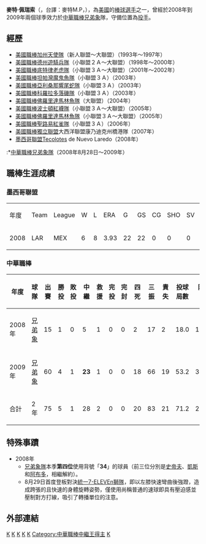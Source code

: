 {{Infobox CPBL player|
bgcolor1=#1c2841|
bgcolor2=#6d7380|
textcolor1=#FFF200|
textcolor2=#FFF200|
name=麥特·佩瑞索|
image=|
birthdate={{birth_date_and_age|1975|6|8|mf=y}}|
birthplace=[[美國|美國]][[愛荷華州|愛荷華州]]|
width=250|
position=投手|
team=|
number=|
bats=左|
throws=左|
debutdate=8月29日|
debutyear=2008年|
debutteam=兄弟象|
statyear=2009年7月22日|
stat1label=勝投—敗投|
stat1value=5—1|
stat2label=中繼—救援|
stat2value=28—2|
stat3label=三振－四死|
stat3value=83－20|
stat4label=防禦率|
stat4value=2.64|
|teams=<nowiki></nowiki>
*[[兄弟象|兄弟象]]（2008－2009年）
|awards=<nowiki></nowiki>
*[[中華職棒中繼王|中華職棒中繼王]]：2009
}}
'''麥特·佩瑞索'''（{{lang-en|Matt Perisho}}，台譯：麥特M.P，{{bd|1975年|6月8日}}），為[[美國|美國]]的[[棒球|棒球]][[選手|選手]]之一，曾經於2008年到2009年兩個球季效力於[[中華職棒|中華職棒]][[兄弟象|兄弟象]]隊，守備位置為[[投手|投手]]。

==經歷==
*[[美國職棒|美國職棒]][[加州天使|加州天使隊]]（新人聯盟～大聯盟）（1993年～1997年）
*[[美國職棒|美國職棒]][[德州遊騎兵隊|德州遊騎兵隊]]（小聯盟２Ａ～大聯盟）（1998年～2000年）
*[[美國職棒|美國職棒]][[底特律老虎隊|底特律老虎隊]]（小聯盟３Ａ～大聯盟）（2001年～2002年）
*[[美國職棒|美國職棒]][[坦帕灣魔鬼魚隊|坦帕灣魔鬼魚隊]]（小聯盟３Ａ）（2003年）
*[[美國職棒|美國職棒]][[亞利桑那響尾蛇隊|亞利桑那響尾蛇隊]]（小聯盟３Ａ）（2003年）
*[[美國職棒|美國職棒]][[科羅拉多落磯隊|科羅拉多落磯隊]]（小聯盟３Ａ）（2003年）
*[[美國職棒|美國職棒]][[佛羅里達馬林魚隊|佛羅里達馬林魚隊]]（大聯盟）（2004年）
*[[美國職棒|美國職棒]][[波士頓紅襪隊|波士頓紅襪隊]]（小聯盟３Ａ～大聯盟）（2005年）
*[[美國職棒|美國職棒]][[佛羅里達馬林魚隊|佛羅里達馬林魚隊]]（小聯盟３Ａ～大聯盟）（2005年）
*[[美國職棒|美國職棒]][[聖路易紅雀隊|聖路易紅雀隊]]（小聯盟３Ａ）（2006年）
*[[美國職棒獨立聯盟|美國職棒獨立聯盟]]大西洋聯盟康乃迪克州橋港隊（2007年）
*[[墨西哥聯盟|墨西哥聯盟]]Tecolotes de Nuevo Laredo（2008年）
:*[[中華職棒|中華職棒]][[兄弟象隊|兄弟象隊]]（2008年8月28日～2009年）



==職棒生涯成績== 
===墨西哥聯盟===
{|border=1 
|-style="background:MEDIUMSEAGREEN" align=middle
|年度||Team||League||W||L||ERA||G||GS||CG||SHO||SV||IP||H||R||ER||HR||BB||SO||GO/AO ||AVG
|- align=middle
|2008||LAR||MEX||6||8||3.93||22||22||0||0||0||128.1||121||58||56||8||53||90||1.50||.256
|}

===中華職棒===
{|border=1 width="800px"
|- align=middle 
!年度!!球隊!!出賽!!勝投!!敗投!!中繼!!救援!!完投!!完封!!四死!!三振!!責失!!投球局數!!防禦率
|- align="center"
|2008年||[[兄弟象|兄弟象]]||15||1||0||5||1||0||0||2||17||2||18.0||1.000
|- align="center"
|2009年||[[兄弟象|兄弟象]]||60||4||1||'''23'''||1||0||0||18||66||19||53.2||3.186
|- align=middle style="color:black; background-color:yellow"
!合計!!2年!!75||5||1||28||2||0||0||20||83||21||71.2||2.637
|}

==特殊事蹟==
*2008年
**[[兄弟象隊|兄弟象隊]]本季'''第四位'''使用背號「'''34'''」的球員（前三位分別是[[史帝夫S.K|史帝夫]]、[[凱斯K.R|凱斯]]和[[阿布多C.A.R|阿布多]]，相繼解約）。
**8月29日首度登板對決[[統一7-ELEVEn獅隊|統一7-ELEVEn獅隊]]，即以左膝快速彎曲後強蹬，造成跨張的且快速的身體旋轉姿勢，僅使用尚稱普通的速球即具有壓迫感並壓制對方打線，吸引了轉播單位的注意。

==外部連結==
{{台灣棒球維基館}}
{{中華職棒球員資料|id=E0G9|name=麥特M.P}}

{{start box}}
{{s-before|[[沈柏蒼|沈柏蒼]]}}
{{s-title|[[中華職棒中繼王|中華職棒中繼王]]|2009年}}
{{s-after|[[曾兆豪|曾兆豪]]}}
{{end box}}




[[Category:在世人物|K]]
[[Category:1975年出生|K]]
[[Category:美國棒球選手|K]]
[[Category:兄弟象隊球員|K]]
[[Category:中華職棒外籍球員|K]]
[[Category:中華職棒中繼王得主|Category:中華職棒中繼王得主]]
[[Category:美國旅台棒球運動員|K]]